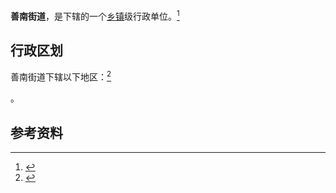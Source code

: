 {{中国乡级行政区|37/04/81/004/000}}

'''善南街道'''，是{{PRC admin/fullname|37/04/81/004/000|3}}下辖的一个[[乡镇|乡镇]]级行政单位。<ref>{{PRC admin/ref sgc|{{PRC admin/parent|37/04/81/004/000}}}}</ref>

== 行政区划 ==

善南街道下辖以下地区：<ref>{{PRC admin/ref sgc|37/04/81/004/000}}</ref>

{{PRC admin/children|37/04/81/004/000}}。

== 参考资料 ==

{{reflist}}

{{行政区划小作品}}
{{PRC admin/navcat|37/04/81/004/000}}